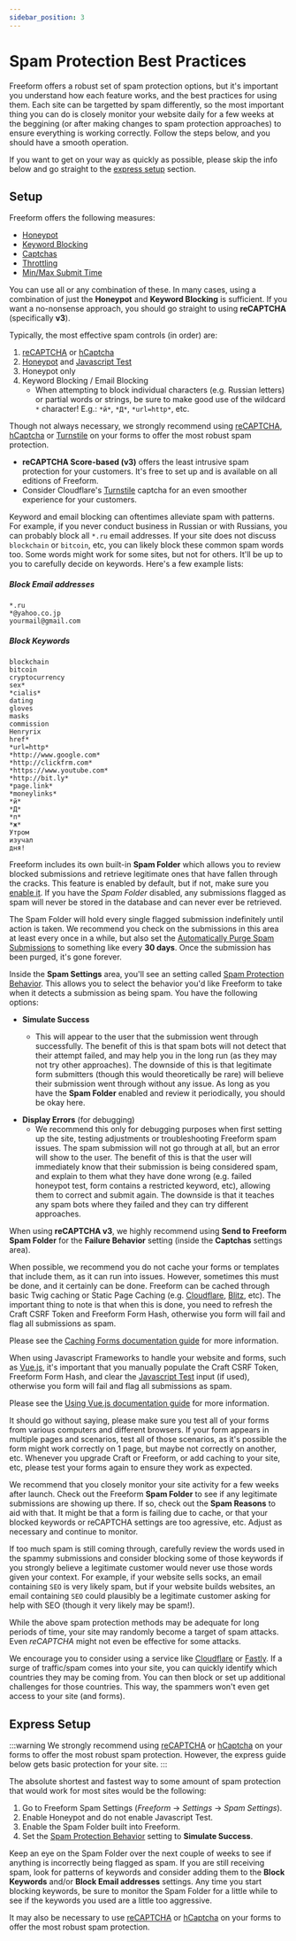```yaml
---
sidebar_position: 3
---
```



# Spam Protection Best Practices

Freeform offers a robust set of spam protection options, but it's important you understand how each feature works, and the best practices for using them. Each site can be targetted by spam differently, so the most important thing you can do is closely monitor your website daily for a few weeks at the beggining (or after making changes to spam protection approaches) to ensure everything is working correctly. Follow the steps below, and you should have a smooth operation.

If you want to get on your way as quickly as possible, please skip the info below and go straight to the [express setup](#express-setup) section.

## Setup

<VerticalStepWrapper>
<StepMarkdown stepTitle="Choosing Your Approach">

Freeform offers the following measures:

- [Honeypot](../../forms/spam-protection.mdx#honeypot)
- [Keyword Blocking](../../forms/spam-protection.mdx#spam-blocking)
- [Captchas](../../forms/spam-protection.mdx#captchas)
- [Throttling](../../forms/spam-protection.mdx#throttling)
- [Min/Max Submit Time](../../configuration/settings.mdx#minimum-submit-time)

You can use all or any combination of these. In many cases, using a combination of just the **Honeypot** and **Keyword Blocking** is sufficient. If you want a no-nonsense approach, you should go straight to using **reCAPTCHA** (specifically **v3**).

Typically, the most effective spam controls (in order) are:

1. [reCAPTCHA](../../integrations/recaptcha.mdx) or [hCaptcha](../../integrations/hcaptcha.mdx)
2. [Honeypot](../../forms/spam-protection.mdx#honeypot) and [Javascript Test](../../forms/spam-protection.mdx#javascript-test)
3. Honeypot only
4. Keyword Blocking / Email Blocking
   - When attempting to block individual characters (e.g. Russian letters) or partial words or strings, be sure to make good use of the wildcard `*` character! E.g.: `*й*`, `*Д*`, `*url=http*`, etc.

</StepMarkdown>
<StepMarkdown stepTitle="Enable a Captcha Service">

Though not always necessary, we strongly recommend using [reCAPTCHA](../../integrations/recaptcha.mdx), [hCaptcha](../../integrations/hcaptcha.mdx) or [Turnstile](../../integrations/turnstile.mdx) on your forms to offer the most robust spam protection.

- **reCAPTCHA Score-based (v3)** offers the least intrusive spam protection for your customers. It's free to set up and is available on all editions of Freeform.
- Consider Cloudflare's [Turnstile](../../integrations/turnstile.mdx) captcha for an even smoother experience for your customers.

</StepMarkdown>
<StepMarkdown stepTitle="Keyword Blocking">

Keyword and email blocking can oftentimes alleviate spam with patterns. For example, if you never conduct business in Russian or with Russians, you can probably block all `*.ru` email addresses. If your site does not discuss `blockchain` or `bitcoin`, etc, you can likely block these common spam words too. Some words might work for some sites, but not for others. It'll be up to you to carefully decide on keywords. Here's a few example lists:

##### Block Email addresses

```
*.ru
*@yahoo.co.jp
yourmail@gmail.com
```

##### Block Keywords

```
blockchain
bitcoin
cryptocurrency
sex*
*cialis*
dating
gloves
masks
commission
Henryrix
href*
*url=http*
*http://www.google.com*
*http://clickfrm.com*
*https://www.youtube.com*
*http://bit.ly*
*page.link*
*moneylinks*
*й*
*Д*
*п*
*ж*
Утром
изучал
дня!
```

</StepMarkdown>
<StepMarkdown stepTitle="Enable the Spam Folder">

Freeform includes its own built-in **Spam Folder** which allows you to review blocked submissions and retrieve legitimate ones that have fallen through the cracks. This feature is enabled by default, but if not, make sure you [enable it](../../forms/spam-protection.mdx#spam-folder). If you have the _Spam Folder_ disabled, any submissions flagged as spam will never be stored in the database and can never ever be retrieved.

The Spam Folder will hold every single flagged submission indefinitely until action is taken. We recommend you check on the submissions in this area at least every once in a while, but also set the [Automatically Purge Spam Submissions](../../configuration/settings.mdx#automatically-purge-spam-submissions) to something like every **30 days**. Once the submission has been purged, it's gone forever.

</StepMarkdown>
<StepMarkdown stepTitle="Spam Protection Behavior">

Inside the **Spam Settings** area, you'll see an setting called [Spam Protection Behavior](../../configuration/settings.mdx#spam-protection-behavior). This allows you to select the behavior you'd like Freeform to take when it detects a submission as being spam. You have the following options:

- **Simulate Success**<Badge type="recommended" text="Recommended" />
  - This will appear to the user that the submission went through successfully. The benefit of this is that spam bots will not detect that their attempt failed, and may help you in the long run (as they may not try other approaches). The downside of this is that legitimate form submitters (though this would theoretically be rare) will believe their submission went through without any issue. As long as you have the **Spam Folder** enabled and review it periodically, you should be okay here.

* **Display Errors** (for debugging)
  - We recommend this only for debugging purposes when first setting up the site, testing adjustments or troubleshooting Freeform spam issues. The spam submission will not go through at all, but an error will show to the user. The benefit of this is that the user will immediately know that their submission is being considered spam, and explain to them what they have done wrong (e.g. failed honeypot test, form contains a restricted keyword, etc), allowing them to correct and submit again. The downside is that it teaches any spam bots where they failed and they can try different approaches.

When using **reCAPTCHA v3**, we highly recommend using **Send to Freeform Spam Folder** for the **Failure Behavior** setting (inside the **Captchas** settings area).

</StepMarkdown>
<StepMarkdown stepTitle="Using Caching">

When possible, we recommend you do not cache your forms or templates that include them, as it can run into issues. However, sometimes this must be done, and it certainly can be done. Freeform can be cached through basic Twig caching or Static Page Caching (e.g. [Cloudflare](https://cloudflare.com/), [Blitz](https://plugins.craftcms.com/blitz), etc). The important thing to note is that when this is done, you need to refresh the Craft CSRF Token and Freeform Form Hash, otherwise you form will fail and flag all submissions as spam.

Please see the [Caching Forms documentation guide](../../templates/caching.mdx) for more information.

</StepMarkdown>
<StepMarkdown stepTitle="Using JS Frameworks">

When using Javascript Frameworks to handle your website and forms, such as [Vue.js](https://vuejs.org/), it's important that you manually populate the Craft CSRF Token, Freeform Form Hash, and clear the [Javascript Test](../../forms/spam-protection.mdx#javascript-test) input (if used), otherwise you form will fail and flag all submissions as spam.

Please see the [Using Vue.js documentation guide](../../headless/vuejs.mdx) for more information.

</StepMarkdown>
<StepMarkdown stepTitle="Test">

It should go without saying, please make sure you test all of your forms from various computers and different browsers. If your form appears in multiple pages and scenarios, test all of those scenarios, as it's possible the form might work correctly on 1 page, but maybe not correctly on another, etc. Whenever you upgrade Craft or Freeform, or add caching to your site, etc, please test your forms again to ensure they work as expected.

</StepMarkdown>
<StepMarkdown stepTitle="Monitor">

We recommend that you closely monitor your site activity for a few weeks after launch. Check out the Freeform **Spam Folder** to see if any legitimate submissions are showing up there. If so, check out the **Spam Reasons** to aid with that. It might be that a form is failing due to cache, or that your blocked keywords or reCAPTCHA settings are too agressive, etc. Adjust as necessary and continue to monitor.

If too much spam is still coming through, carefully review the words used in the spammy submissions and consider blocking some of those keywords if you strongly believe a legitimate customer would never use those words given your context. For example, if your website sells socks, an email containing `SEO` is very likely spam, but if your website builds websites, an email containing `SEO` could plausibly be a legitimate customer asking for help with SEO (though it very likely may be spam!).

</StepMarkdown>
<StepMarkdown stepTitle="Geo Blocking">

While the above spam protection methods may be adequate for long periods of time, your site may randomly become a target of spam attacks. Even _reCAPTCHA_ might not even be effective for some attacks.

We encourage you to consider using a service like [Cloudflare](https://cloudflare.com/) or [Fastly](https://www.fastly.com/). If a surge of traffic/spam comes into your site, you can quickly identify which countries they may be coming from. You can then block or set up additional challenges for those countries. This way, the spammers won't even get access to your site (and forms).

</StepMarkdown>
</VerticalStepWrapper>

## Express Setup

:::warning
We strongly recommend using [reCAPTCHA](../../integrations/recaptcha.mdx) or [hCaptcha](../../integrations/hcaptcha.mdx) on your forms to offer the most robust spam protection. However, the express guide below gets basic protection for your site.
:::

The absolute shortest and fastest way to some amount of spam protection that would work for most sites would be the following:

1. Go to Freeform Spam Settings (_Freeform_ → _Settings_ → _Spam Settings_).
2. Enable Honeypot and do not enable Javascript Test.
3. Enable the Spam Folder built into Freeform.
4. Set the [Spam Protection Behavior](../../configuration/settings.mdx#spam-protection-behavior) setting to **Simulate Success**.

Keep an eye on the Spam Folder over the next couple of weeks to see if anything is incorrectly being flagged as spam. If you are still receiving spam, look for patterns of keywords and consider adding them to the **Block Keywords** and/or **Block Email addresses** settings. Any time you start blocking keywords, be sure to monitor the Spam Folder for a little while to see if the keywords you used are a little too aggressive.

It may also be necessary to use [reCAPTCHA](../../integrations/recaptcha.mdx) or [hCaptcha](../../integrations/hcaptcha.mdx) on your forms to offer the most robust spam protection.
